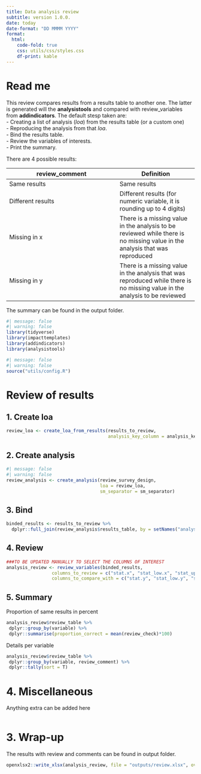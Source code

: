 ```yaml
---
title: Data analysis review
subtitle: version 1.0.0.
date: today
date-format: "DD MMMM YYYY"
format:
  html:
    code-fold: true
    css: utils/css/styles.css
    df-print: kable
---
```


::: {.panel-tabset .column-page-right}
# Read me

This review compares results from a results table to another one. The latter is generated will the **analysistools** and compared with review_variables from **addindicators**. The default stesp taken are:\
- Creating a list of analysis (*loa*) from the results table (or a custom one)\
- Reproducing the analysis from that *loa*.\
- Bind the results table.\
- Review the variables of interests.\
- Print the summary.

There are 4 possible results:

|review_comment|Definition|
|--------------|----------|
|Same results|Same results| 
|Different results|Different results (for numeric variable, it is rounding up to 4 digits)|
|Missing in x|There is a missing value in the analysis to be reviewed while there is no missing value in the analysis that was reproduced|
|Missing in y|There is a missing value in the analysis that was reproduced while there is no missing value in the analysis to be reviewed|

The summary can be found in the output folder.

```r
#| message: false
#| warning: false
library(tidyverse)
library(impacttemplates)
library(addindicators)
library(analysistools)
```

```r
#| message: false
#| warning: false
source("utils/config.R")
```

# Review of results

## 1. Create loa

```r
review_loa <- create_loa_from_results(results_to_review, 
                                      analysis_key_column = analysis_key_column)
```

## 2. Create analysis

```r
#| message: false
#| warning: false
review_analysis <- create_analysis(review_survey_design,
                                   loa = review_loa,
                                   sm_separator = sm_separator)
```

## 3. Bind

```r
binded_results <- results_to_review %>%
  dplyr::full_join(review_analysis$results_table, by = setNames("analysis_key", analysis_key_column))
```

## 4. Review

```r
###TO BE UPDATED MANUALLY TO SELECT THE COLUMNS OF INTEREST
analysis_review <- review_variables(binded_results, 
                 columns_to_review = c("stat.x", "stat_low.x", "stat_upp.x"),
                 columns_to_compare_with = c("stat.y", "stat_low.y", "stat_upp.y"))
```

## 5. Summary

Proportion of same results in percent

```r
analysis_review$review_table %>%
 dplyr::group_by(variable) %>%
 dplyr::summarise(proportion_correct = mean(review_check)*100)
```

Details per variable

```r
analysis_review$review_table %>%
 dplyr::group_by(variable, review_comment) %>%
 dplyr::tally(sort = T)
```

# 4. Miscellaneous

Anything extra can be added here

```r
```

# 3. Wrap-up

The results with review and comments can be found in output folder.

```r
openxlsx2::write_xlsx(analysis_review, file = "outputs/review.xlsx", overwrite = T, na.strings = "")
```

:::
